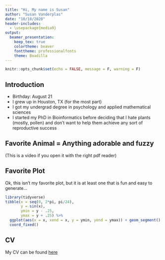 ```yaml
---
title: "Hi, My name is Susan"
author: "Susan Vanderplas"
date: "10/18/2020"
header-includes:
  - \usepackage{media9}
output: 
  beamer_presentation: 
    keep_tex: true
    colortheme: beaver
    fonttheme: professionalfonts
    theme: Boadilla
---
```



```r
knitr::opts_chunk$set(echo = FALSE, message = F, warning = F)
```


## Introduction

- Birthday: August 21
- I grew up in Houston, TX (for the most part)
- I got my undergrad degree in psychology and applied mathematical sciences
- I started my PhD in Bioinformatics before deciding that I hate plants (mostly, pollen) and don't want to help them achieve any sort of reproductive success

## Favorite Animal = Anything adorable and fuzzy

\includemedia[width=0.6\linewidth,height=0.6\linewidth,activate=pageopen,
passcontext,
transparent,
addresource=figure/otterlyAdorable.mp4,
flashvars={source=figure/otterlyAdorable.mp4}
]{\includegraphics[width=0.6\linewidth]{figure/Otters}}{figure/otterlyAdorable.mp4}

(This is a video if you open it with the right pdf reader)

## Favorite Plot

Ok, this isn't my favorite plot, but it is at least one that is fun and easy to generate...

```r
library(tidyverse)
tibble(x = seq(0, 2*pi, pi/24),
       y = sin(x),
       ymin = y - .25,
       ymax = y + .25) %>%
  ggplot(aes(x = x, xend = x, y = ymin, yend = ymax)) + geom_segment() +
  coord_fixed()

```

## CV

My CV can be found [here](https://github.com/srvanderplas/CV/raw/master/SusanVanderplas-CV.pdf)
